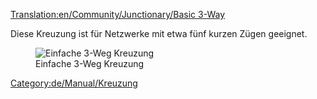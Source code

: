 [[Translation:en/Community/Junctionary/Basic 3-Way]]
{{de/Community/Junctionary/Kreuzungsmenü}}

Diese Kreuzung ist für Netzwerke mit etwa fünf kurzen Zügen geeignet.

[[File:en/Community/Junctionary/3way basic3.png|none|frame|Einfache 3-Weg Kreuzung]]

{{de/Community/Junctionary/Kreuzungskriterien|Billig|0|0|0|1|0|0|1|1|0|0|0||Ausgefallene Züge blockieren die gesamte Kreuzung.|
*Kann nur von einem Zug befahren werden. (Es sei denn man benutzt [[de/Manual/Signale#pfadsignale|Pfadsignale]])
*Verursacht Backups. 
}}

[[Category:de/Manual/Kreuzung]]